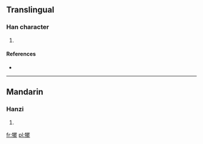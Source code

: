 ==Translingual==

===Han character===
{{Han char|rn=93|rad=牛|as=15|sn=19|four=2651<sub>1</sub>|canj=竹手田中心 (HQWLP)}}

# {{defn|Han|sort=牛15}}

====References====
* {{Han ref|kx=0704.410|dkj=20200|dj=1117.270|hdz=31821.070|uh=72A4|ud=29348|bh=F270|bd=62064}}

----

==Mandarin==

===Hanzi===
{{cmn-hanzi|pin=[[pí]] ([[pi2]])|wg=p'i<sup>2</sup>}}

# {{defn|Mandarin|sort=牛15}}

[[fr:犤]]
[[pl:犤]]